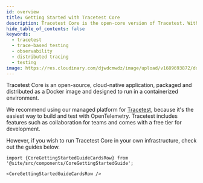 ```yaml
---
id: overview
title: Getting Started with Tracetest Core
description: Tracetest Core is the open-core version of Tracetest. With Tracetest Core you can build integration and end-to-end tests, powered by your OpenTelemetry traces.
hide_table_of_contents: false
keywords:
  - tracetest
  - trace-based testing
  - observability
  - distributed tracing
  - testing
image: https://res.cloudinary.com/djwdcmwdz/image/upload/v1689693872/docs/Blog_Thumbnail_28_ugy2yy.png
---
```


Tracetest Core is an open-source, cloud-native application, packaged and distributed as a Docker image and designed to run in a containerized environment.

We recommend using our managed platform for [Tracetest](https://app.tracetest.io/), because it's the easiest way to build and test with OpenTelemetry. Tracetest includes features such as collaboration for teams and comes with a free tier for development.

However, if you wish to run Tracetest Core in your own infrastructure, check out the guides below.

```mdx-code-block
import {CoreGettingStartedGuideCardsRow} from '@site/src/components/CoreGettingStartedGuide';

<CoreGettingStartedGuideCardsRow />
```

